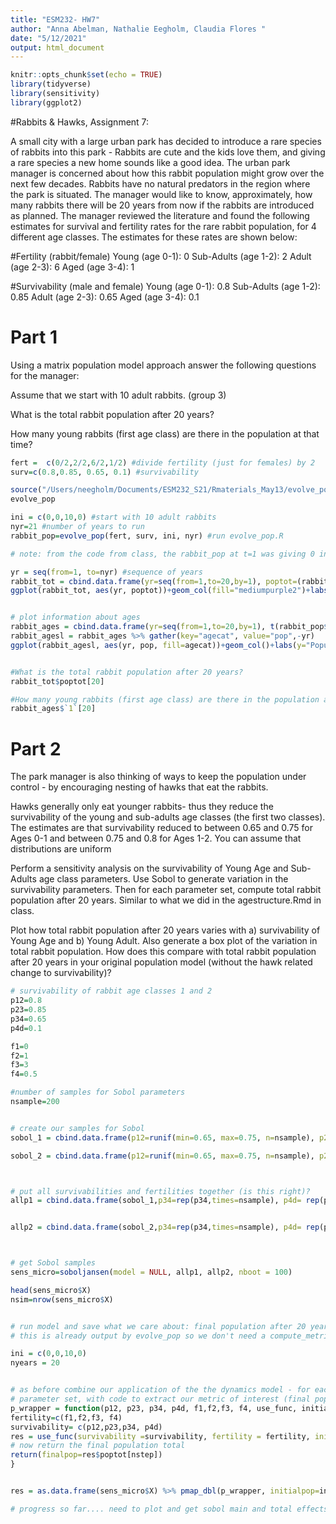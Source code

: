 ```yaml
---
title: "ESM232- HW7"
author: "Anna Abelman, Nathalie Eegholm, Claudia Flores "
date: "5/12/2021"
output: html_document
---
```


```r
knitr::opts_chunk$set(echo = TRUE)
library(tidyverse)
library(sensitivity)
library(ggplot2)
```

#Rabbits & Hawks, Assignment 7:

A small city with a large urban park has decided to introduce a rare species of rabbits into this park - Rabbits are cute and the kids love them, and giving a rare species a new home sounds like a good idea. The urban park manager is concerned about how this rabbit population might grow over the next few decades. Rabbits have no natural predators in the region where the park is situated. The manager would like to know, approximately, how many rabbits there will be 20 years from now if the rabbits are introduced as planned. The manager reviewed the literature and found the following estimates for survival and fertility rates for the rare rabbit population, for 4 different age classes. The estimates for these rates are shown below:

#Fertility (rabbit/female)
Young (age 0-1): 0
Sub-Adults (age 1-2): 2
Adult (age 2-3): 6
Aged (age 3-4): 1

#Survivability (male and female)
Young (age 0-1): 0.8
Sub-Adults (age 1-2): 0.85
Adult (age 2-3): 0.65
Aged (age 3-4): 0.1


# Part 1
Using a matrix population model approach answer the following questions for the manager:

Assume that we start with 10 adult rabbits. (group 3)

What is the total rabbit population after 20 years?

How many young rabbits (first age class) are there in the population at that time?


```r

fert =  c(0/2,2/2,6/2,1/2) #divide fertility (just for females) by 2
surv=c(0.8,0.85, 0.65, 0.1) #survivability 

source("/Users/neegholm/Documents/ESM232_S21/Rmaterials_May13/evolve_pop.R")
evolve_pop

ini = c(0,0,10,0) #start with 10 adult rabbits
nyr=21 #number of years to run 
rabbit_pop=evolve_pop(fert, surv, ini, nyr) #run evolve_pop.R

# note: from the code from class, the rabbit_pop at t=1 was giving 0 instead of 10, so I had to account for this in lines 57 and 62 when creating the dataframes

yr = seq(from=1, to=nyr) #sequence of years
rabbit_tot = cbind.data.frame(yr=seq(from=1,to=20,by=1), poptot=(rabbit_pop$poptot[2:21]))
ggplot(rabbit_tot, aes(yr, poptot))+geom_col(fill="mediumpurple2")+labs(y="Total Rabbit Population", x="Year")


# plot information about ages
rabbit_ages = cbind.data.frame(yr=seq(from=1,to=20,by=1), t(rabbit_pop$popbyage[,1:20]))
rabbit_agesl = rabbit_ages %>% gather(key="agecat", value="pop",-yr)
ggplot(rabbit_agesl, aes(yr, pop, fill=agecat))+geom_col()+labs(y="Population", fill="Age Group")


#What is the total rabbit population after 20 years?
rabbit_tot$poptot[20]

#How many young rabbits (first age class) are there in the population at that time?
rabbit_ages$`1`[20]
```


# Part 2
The park manager is also thinking of ways to keep the population under control - by encouraging nesting of hawks that eat the rabbits. 

Hawks generally only eat  younger rabbits- thus they reduce the survivability of the young and sub-adults age classes (the first two classes).  The estimates are that survivability reduced to between 0.65 and 0.75 for Ages 0-1 and between 0.75 and 0.8 for Ages 1-2. You can assume that distributions are uniform

Perform a sensitivity analysis on the survivability of Young Age and Sub-Adults age class parameters.  Use Sobol to generate variation in the survivability parameters. Then for each parameter set, compute total rabbit population after 20 years. Similar to what we did in the agestructure.Rmd in class. 

Plot how total rabbit population after 20 years varies with a) survivability of Young Age and b) Young Adult.  Also generate a box plot of the variation in total rabbit population.  How does this compare with total rabbit population after 20 years in your original population model (without the hawk related change to survivability)?



```r
# survivability of rabbit age classes 1 and 2
p12=0.8
p23=0.85
p34=0.65
p4d=0.1

f1=0
f2=1
f3=3
f4=0.5

#number of samples for Sobol parameters
nsample=200


# create our samples for Sobol
sobol_1 = cbind.data.frame(p12=runif(min=0.65, max=0.75, n=nsample), p23 = runif(min=0.75, max=0.8, n=nsample))

sobol_2 = cbind.data.frame(p12=runif(min=0.65, max=0.75, n=nsample), p23 = runif(min=0.75, max=0.8, n=nsample))



# put all survivabilities and fertilities together (is this right)?
allp1 = cbind.data.frame(sobol_1,p34=rep(p34,times=nsample), p4d= rep(p4d,times=nsample), f1=rep(f1,times=nsample), f2= rep(f2,times=nsample),f3=rep(f3,times=nsample),f4= rep(f4,times=nsample))


allp2 = cbind.data.frame(sobol_2,p34=rep(p34,times=nsample), p4d= rep(p4d,times=nsample), f1=rep(f1,times=nsample), f2= rep(f2,times=nsample),f3=rep(f3,times=nsample),f4= rep(f4,times=nsample))



# get Sobol samples
sens_micro=soboljansen(model = NULL, allp1, allp2, nboot = 100)

head(sens_micro$X)
nsim=nrow(sens_micro$X)


# run model and save what we care about: final population after 20 years 
# this is already output by evolve_pop so we don't need a compute_metric function

ini = c(0,0,10,0)
nyears = 20


# as before combine our application of the the dynamics model - for each
# parameter set, with code to extract our metric of interest (final population)
p_wrapper = function(p12, p23, p34, p4d, f1,f2,f3, f4, use_func, initialpop, nstep ) {
fertility=c(f1,f2,f3, f4)
survivability= c(p12,p23,p34, p4d)
res = use_func(survivability =survivability, fertility = fertility, initialpop=initialpop, nstep=nstep)
# now return the final population total
return(finalpop=res$poptot[nstep])
}


res = as.data.frame(sens_micro$X) %>% pmap_dbl(p_wrapper, initialpop=ini, nstep=nyears, use_func=evolve_pop)

# progress so far.... need to plot and get sobol main and total effects
```



